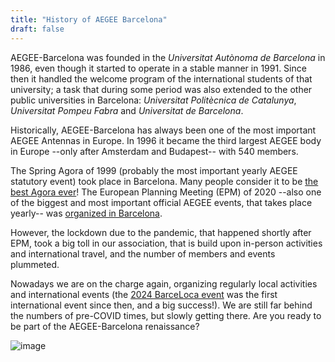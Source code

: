 ```yaml
---
title: "History of AEGEE Barcelona"
draft: false
---
```


AEGEE-Barcelona was founded in the _Universitat Autònoma de Barcelona_ in 1986, even though it started to operate in a stable manner in 1991. Since then it handled the welcome program of the international students of that university; a task that during some period was also extended to the other public universities in Barcelona: _Universitat Politècnica de Catalunya_, _Universitat Pompeu Fabra_ and _Universitat de Barcelona_.

Historically, AEGEE-Barcelona has always been one of the most important AEGEE Antennas in Europe. In 1996 it became the third largest AEGEE body in Europe --only after Amsterdam and Budapest-- with 540 members.

The Spring Agora of 1999 (probably the most important yearly AEGEE statutory event) took place in Barcelona. Many people consider it to be [the best Agora ever](https://www.aegeegoldentimes.eu/and-the-winner-is-barcelona/)! The European Planning Meeting (EPM) of 2020 --also one of the biggest and most important official AEGEE events, that takes place yearly-- was [organized in Barcelona](https://www.aegeegoldentimes.eu/epm-barcelona-2020/).

However, the lockdown due to the pandemic, that happened shortly after EPM, took a big toll in our association, that is build upon in-person activities and international travel, and the number of members and events plummeted.

Nowadays we are on the charge again, organizing regularly local activities and international events (the [2024 BarceLoca event](https://my.aegee.eu/events/barceloca-unleash-the-city) was the first international event since then, and a big success!). We are still far behind the numbers of pre-COVID times, but slowly getting there. Are you ready to be part of the AEGEE-Barcelona renaissance?

![image](../../assets/images/aegee/sagrada_small.jpg)

